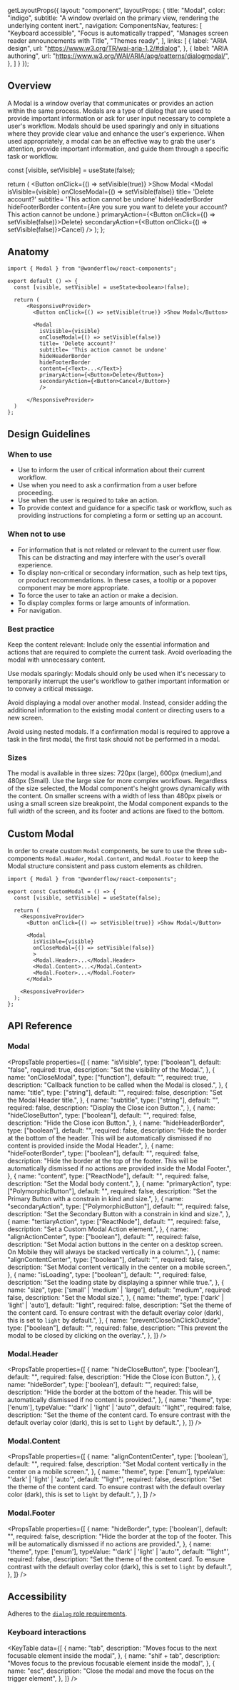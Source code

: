 
  getLayoutProps({
    layout: "component",
    layoutProps: {
      title: "Modal",
      color: "indigo",
      subtitle: "A window overlaid on the primary view, rendering the underlying content inert.",
      navigation: ComponentsNav,
      features: [
        "Keyboard accessible",
        "Focus is automatically trapped",
        "Manages screen reader announcements with Title",
        "Themes ready",
      ],
      links: [
        {
          label: "ARIA design",
          url: "https://www.w3.org/TR/wai-aria-1.2/#dialog",
        },
        {
          label: "ARIA authoring",
          url: "https://www.w3.org/WAI/ARIA/apg/patterns/dialogmodal/",
        },
      ]
    }
  });

## Overview
A Modal is a window overlay that communicates or provides an action within the same process.
Modals are a type of dialog that are used to provide important information or ask for user input necessary to complete a user's workflow.
Modals should be used sparingly and only in situations where they provide clear value and enhance the user's experience. When used appropriately, a modal can be an effective way to grab the user's attention, provide important information, and guide them through a
specific task or workflow.


  const [visible, setVisible] = useState(false);

  return (
      <ResponsiveProvider>
        <Button onClick={() => setVisible(true)} >Show Modal</Button>
        <Modal
          isVisible={visible}
          onCloseModal={() => setVisible(false)}
          title= 'Delete account?'
          subtitle= 'This action cannot be undone'
          hideHeaderBorder
          hideFooterBorder
          content={<Text size={16}>Are you sure you want to delete your account? This action cannot be undone.</Text>}
          primaryAction={<Button onClick={() => setVisible(false)}>Delete</Button>}
          secondaryAction={<Button onClick={() => setVisible(false)}>Cancel</Button>}
          />
      </ResponsiveProvider>
  );
};

<LiveArea>
  <Example />
</LiveArea>


## Anatomy

```tsx lines="1, 10-20"
import { Modal } from "@wonderflow/react-components";

export default () => {
  const [visible, setVisible] = useState<boolean>(false);

  return (
      <ResponsiveProvider>
        <Button onClick={() => setVisible(true)} >Show Modal</Button>

        <Modal
          isVisible={visible}
          onCloseModal={() => setVisible(false)}
          title= 'Delete account?'
          subtitle= 'This action cannot be undone'
          hideHeaderBorder
          hideFooterBorder
          content={<Text>...</Text>}
          primaryAction={<Button>Delete</Button>}
          secondaryAction={<Button>Cancel</Button>}
          />

      </ResponsiveProvider>
  )
};
```

## Design Guidelines

### When to use

* Use to inform the user of critical information about their current workflow.
* Use when you need to ask a confirmation from a user before proceeding.
* Use when the user is required to take an action.
* To provide context and guidance for a specific task or workflow, such as providing instructions for completing a form or setting up an account.

### When not to use

* For information that is not related or relevant to the current user flow. This can be distracting and may interfere with the user's overall experience.
* To display non-critical or secondary information, such as help text tips, or product recommendations. In these cases, a tooltip or a popover component may be more appropriate.
* To force the user to take an action or make a decision.
* To display complex forms or large amounts of information.
* For navigation.


### Best practice

Keep the content relevant: Include only the essential information and actions that are required to complete the current task. Avoid overloading the modal with unnecessary content.

Use modals sparingly: Modals should only be used when it's necessary to temporarily interrupt the user's workflow to gather important information or to convey a critical message.

Avoid displaying a modal over another modal. Instead, consider adding the additional information to the existing modal content or directing users to a new screen.

Avoid using nested modals. If a confirmation modal is required to approve a task in the first modal, the first task should not be performed in a modal.


### Sizes

The modal is available in three sizes: 720px (large), 600px (medium),and 480px (Small).
Use the large size for more complex workflows. Regardless of the size selected, the Modal component's height grows dynamically with the content.
On smaller screens with a width of less than 480px pixels or using a small screen size breakpoint, the Modal component expands to the full width of the screen, and its footer and actions are fixed to the bottom.


## Custom Modal

In order to create custom `Modal` components, be sure to use the three sub-components `Modal.Header`, `Modal.Content`, and `Modal.Footer` to keep the Modal structure consistent and pass custom elements as children.


```tsx lines="1, 10-17"
import { Modal } from "@wonderflow/react-components";

export const CustomModal = () => {
  const [visible, setVisible] = useState(false);

  return (
    <ResponsiveProvider>
      <Button onClick={() => setVisible(true)} >Show Modal</Button>

      <Modal
        isVisible={visible}
        onCloseModal={() => setVisible(false)}
        >
        <Modal.Header>...</Modal.Header>
        <Modal.Content>...</Modal.Content>
        <Modal.Footer>...</Modal.Footer>
      </Modal>

    <ResponsiveProvider>
  );
};
```

## API Reference

### Modal

<PropsTable
  properties={[
    {
      name: "isVisible",
      type: ["boolean"],
      default: "false",
      required: true,
      description: "Set the visibility of the Modal.",
    },
    {
      name: "onCloseModal",
      type: ["function"],
      default: "",
      required: true,
      description: "Callback function to be called when the Modal is closed.",
    },
    {
      name: "title",
      type: ["string"],
      default: "",
      required: false,
      description: "Set the Modal Header title.",
    },
    {
      name: "subtitle",
      type: ["string"],
      default: "",
      required: false,
      description: "Display the Close icon Button.",
    },
    {
      name: "hideCloseButton",
      type: ["boolean"],
      default: "",
      required: false,
      description: "Hide the Close icon Button.",
    },
    {
      name: "hideHeaderBorder",
      type: ["boolean"],
      default: "",
      required: false,
      description: "Hide the border at the bottom of the header. This will be automatically dismissed if no content is provided inside the Modal Header.",
    },
    {
      name: "hideFooterBorder",
      type: ["boolean"],
      default: "",
      required: false,
      description: "Hide the border at the top of the footer. This will be automatically dismissed if no actions are provided inside the Modal Footer.",
    },
    {
      name: "content",
      type: ["ReactNode"],
      default: "",
      required: false,
      description: "Set the Modal body content.",
    },
    {
      name: "primaryAction",
      type: ["PolymorphicButton"],
      default: "",
      required: false,
      description: "Set the Primary Button with a constrain in kind and size.",
    },
    {
      name: "secondaryAction",
      type: ["PolymorphicButton"],
      default: "",
      required: false,
      description: "Set the Secondary Button with a constrain in kind and size.",
    },
    {
      name: "tertiaryAction",
      type: ["ReactNode"],
      default: "",
      required: false,
      description: "Set a Custom Modal Action element.",
    },
    {
      name: "alignActionCenter",
      type: ["boolean"],
      default: "",
      required: false,
      description: "Set Modal action buttons in the center on a desktop screen. On Mobile they will always be stacked vertically in a column.",
    },
    {
      name: "alignContentCenter",
      type: ["boolean"],
      default: "",
      required: false,
      description: "Set Modal content vertically in the center on a mobile screen.",
    },
    {
      name: "isLoading",
      type: ["boolean"],
      default: "",
      required: false,
      description: "Set the loading state by displaying a spinner while true.",
    },
    {
      name: "size",
      type: ['small' | 'medium' | 'large'],
      default: "medium",
      required: false,
      description: "Set the Modal size.",
    },
    {
      name: "theme",
      type: ['dark' | 'light' | 'auto'],
      default: "light",
      required: false,
      description: "Set the theme of the content card. To ensure contrast with the default overlay color (dark), this is set to `light` by default.",
    },
    {
      name: "preventCloseOnClickOutside",
      type: ["boolean"],
      default: "",
      required: false,
      description:
        "This prevent the modal to be closed by clicking on the overlay.",
    },
  ]}
/>

### Modal.Header

<PropsTable
  properties={[
    {
      name: "hideCloseButton",
      type: ['boolean'],
      default: "",
      required: false,
      description: "Hide the Close icon Button.",
    },
    {
      name: "hideBorder",
      type: ['boolean'],
      default: "",
      required: false,
      description: "Hide the border at the bottom of the header. This will be automatically dismissed if no content is provided.",
    },
    {
      name: "theme",
      type: ['enum'],
      typeValue: "'dark' | 'light' | 'auto'",
      default: '"light"',
      required: false,
      description: "Set the theme of the content card. To ensure contrast with the default overlay color (dark), this is set to `light` by default.",
    },
  ]}
/>

### Modal.Content

<PropsTable
  properties={[
    {
      name: "alignContentCenter",
      type: ['boolean'],
      default: "",
      required: false,
      description: "Set Modal content vertically in the center on a mobile screen.",
    },
    {
      name: "theme",
      type: ['enum'],
      typeValue: "'dark' | 'light' | 'auto'",
      default: '"light"',
      required: false,
      description: "Set the theme of the content card. To ensure contrast with the default overlay color (dark), this is set to `light` by default.",
    },
  ]}
/>

### Modal.Footer

<PropsTable
  properties={[
    {
      name: "hideBorder",
      type: ['boolean'],
      default: "",
      required: false,
      description: "Hide the border at the top of the footer. This will be automatically dismissed if no actions are provided.",
    },
    {
      name: "theme",
      type: ['enum'],
      typeValue: "'dark' | 'light' | 'auto'",
      default: '"light"',
      required: false,
      description: "Set the theme of the content card. To ensure contrast with the default overlay color (dark), this is set to `light` by default.",
    },
  ]}
/>

## Accessibility

Adheres to the [`dialog` role requirements](https://www.w3.org/TR/wai-aria-1.2/#dialog).

### Keyboard interactions

<KeyTable
  data={[
    {
      name: "tab",
      description: "Moves focus to the next focusable element inside the modal",
    },
    {
      name: "shif + tab",
      description:
        "Moves focus to the previous focusable element inside the modal",
    },
    {
      name: "esc",
      description: "Close the modal and move the focus on the trigger element",
    },
  ]}
/>
